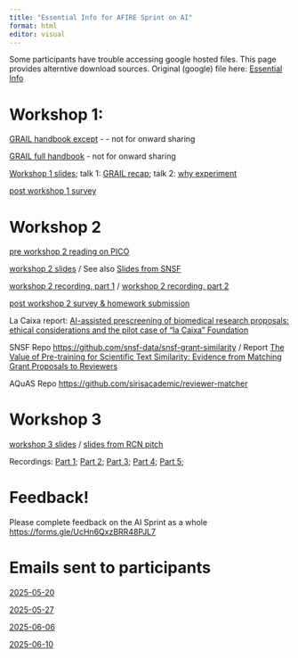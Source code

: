 ```yaml
---
title: "Essential Info for AFIRE Sprint on AI"
format: html
editor: visual
---
```


Some participants have trouble accessing google hosted files. This page provides alterntive download sources. Original (google) file here: [Essential Info](https://docs.google.com/presentation/d/1CkB3-Qn77n7EwyS6_0OCr3R5a0odWgPQdMBtQbg391c/edit?usp=sharing)

# Workshop 1:

[GRAIL handbook except](docs/grail_expts.pdf) - - not for onward sharing

[GRAIL full handbook](docs/GRAILHandbook2025-05-27.pdf) - not for onward sharing

[Workshop 1 slides](docs/Workshop1.pdf); talk 1: [GRAIL recap](docs/w1talk1.mp4); talk 2: [why experiment](w1talk2.mp4)

[post workshop 1 survey](https://docs.google.com/forms/d/e/1FAIpQLSfR_BL14IqkKsz5U9Wl_FycjNVoEBOChtu6TqRyl0xBT5ue3Q/viewform)

# Workshop 2

[pre workshop 2 reading on PICO](docs/PICO.pdf)

[workshop 2 slides](docs/Workshop2.pdf) / See also [Slides from SNSF](docs/snsf_matching_afire.pdf)

[workshop 2 recording, part 1](docs/w2part1.mp4) / [workshop 2 recording, part 2](docs/w2part2.mp4)

[post workshop 2 survey & homework submission](https://forms.gle/UfkJqDYJ6VEqD1u16)

La Caixa report: [AI-assisted prescreening of biomedical research proposals: ethical considerations and the pilot case of “la Caixa” Foundation](https://www.cambridge.org/core/journals/data-and-policy/article/aiassisted-prescreening-of-biomedical-research-proposals-ethical-considerations-and-the-pilot-case-of-la-caixa-foundation/D17CC86C884D4F9E3A6DD9ABF3F4605E)

SNSF Repo <https://github.com/snsf-data/snsf-grant-similarity> / Report [The Value of Pre-training for Scientific Text Similarity: Evidence from Matching Grant Proposals to Reviewers](https://aclanthology.org/2024.swisstext-1.8.pdf)

AQuAS Repo <https://github.com/sirisacademic/reviewer-matcher>

# Workshop 3

[workshop 3 slides](docs/Workshop3.pdf) / [slides from RCN pitch](w2rcn.pdf)

Recordings: [Part 1](docs/w3part1.mp4); [Part 2](docs/w3part2.mp4); [Part 3](docs/w3part3.mp4); [Part 4](docs/w3part4.mp4); [Part 5](docs/w3part5.mp4);

# Feedback!

Please complete feedback on the AI Sprint as a whole <https://forms.gle/UcHn6QxzBRR48PJL7>

# Emails sent to participants

[2025-05-20](docs/Email2025-05-20.pdf)

[2025-05-27](docs/Email2025-05-20.pdf)

[2025-06-06](docs/Email2025-06-06.pdf)

[2025-06-10](docs/Email2025-06-10.pdf)
